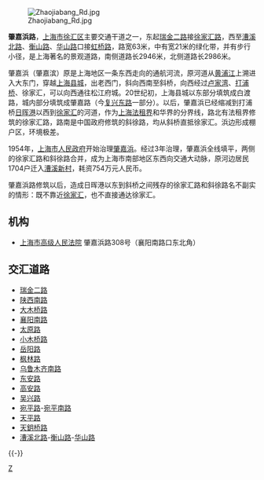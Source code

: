 {{Infobox China Road
|路牌类型=Shanghai
|中文道路名称=肇嘉浜路
|走向1=东
|走向2=西
|走向1(E)=E
|道路英文名=Zhaojiabang Rd. 
|走向2(E)=W
|图片=File:Zhaojiabang road.jpg
|图片说明=肇嘉浜路天钥桥路以东段街景
|道路属性=
|道路总长度=2.9
|车速限制=|行车线数量=
|所在地区= [[上海市|上海市]][[徐汇区|徐汇区]]
|起点= [[瑞金二路|瑞金二路]]
|终点= [[虹桥路|虹桥路]]
|道路命名日期= 
|命名缘由= 肇嘉浜
|道路旧名= 
|道路动工日期= 1954年
|通车日期= 
|路段主要建筑=
}}
[[File:Zhaojiabang_Rd.jpg|thumb]]

'''肇嘉浜路'''，[[上海市|上海市]][[徐汇区|徐汇区]]主要交通干道之一，东起[[瑞金二路|瑞金二路]]接[[徐家汇路|徐家汇路]]，西至[[漕溪北路|漕溪北路]]、[[衡山路_(上海)|衡山路]]、[[华山路_(上海)|华山路]]口接[[虹桥路|虹桥路]]，路宽63米，中有宽21米的绿化带，并有步行小径，是上海著名的景观道路，南侧道路长2946米，北侧道路长2986米。

肇嘉浜（肇嘉滨）原是上海地区一条东西走向的通航河流，原河道从[[黄浦江|黄浦江]]上溯进入大东门，穿越[[上海县城|上海县城]]，出老西门，斜向西南至斜桥，向西经过[[卢家湾|卢家湾]]、[[打浦桥街道#打浦桥|打浦桥]]、徐家汇，可以向西通往松江府城。20世纪初，上海县城以东部分填筑成白渡路，城内部分填筑成肇嘉路（今[[复兴东路|复兴东路]]一部分）。以后，肇嘉浜已经缩减到打浦桥[[日晖港|日晖港]]以西到[[徐家汇|徐家汇]]的河道，作为[[上海法租界|上海法租界]]和华界的分界线，路北有法租界修筑的徐家汇路，路南是中国政府修筑的斜徐路，均从斜桥直抵徐家汇。浜边形成棚户区，环境极差。

1954年，[[上海市人民政府|上海市人民政府]]开始治理[[肇嘉浜|肇嘉浜]]。经过3年治理，肇嘉浜全线填平，两侧的徐家汇路和斜徐路合并，成为上海市南部地区东西向交通大动脉，原河边居民1704户迁入[[漕溪新村|漕溪新村]]，耗资754万元人民币。

肇嘉浜路修筑以后，造成日晖港以东到斜桥之间残存的徐家汇路和斜徐路名不副实的情形：既不靠近[[徐家汇|徐家汇]]，也不直接通达徐家汇。

==机构==
*[[上海市高级人民法院|上海市高级人民法院]]  肇嘉浜路308号（襄阳南路口东北角）

==交汇道路==
*[[瑞金二路|瑞金二路]]
*[[陕西南路_(上海)|陕西南路]]
*[[大木桥路|大木桥路]]
*[[襄阳南路_(上海)|襄阳南路]]
*[[太原路_(上海)|太原路]]
*[[小木桥路|小木桥路]]
*[[岳阳路_(上海)|岳阳路]]
*[[枫林路|枫林路]]
*[[乌鲁木齐南路|乌鲁木齐南路]]
*[[东安路_(上海)|东安路]]
*[[高安路_(上海)|高安路]]
*[[吴兴路|吴兴路]]
*[[宛平路|宛平路]]-[[宛平南路|宛平南路]]
*[[天平路|天平路]]
*[[天鈅桥路|天鈅桥路]]
*[[漕溪北路|漕溪北路]]-[[衡山路_(上海)|衡山路]]-[[华山路_(上海)|华山路]]

{{-}}
{{徐家汇}}
{{上海市区三横三纵主干道}}

[[Category:上海道路|Z]]